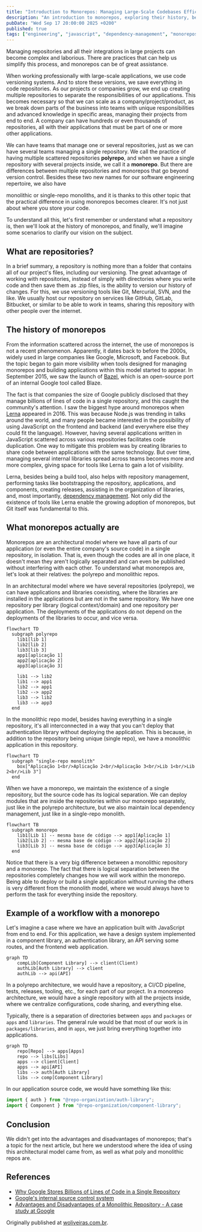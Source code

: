 ```yaml
---
title: "Introduction to Monorepos: Managing Large-Scale Codebases Efficiently"
description: "An introduction to monorepos, exploring their history, benefits, and practical applications in managing large-scale codebases efficiently."
pubDate: "Wed Sep 17 20:00:00 2025 +0200"
published: true
tags: ["engineering", "javascript", "dependency-management", "monorepos",]
---
```



Managing repositories and all their integrations in large projects can become complex and laborious. There are practices that can help us simplify this process, and monorepos can be of great assistance.

When working professionally with large-scale applications, we use code versioning systems. And to store these versions, we save everything in code repositories. As our projects or companies grow, we end up creating multiple repositories to separate the responsibilities of our applications. This becomes necessary so that we can scale as a company/project/product, as we break down parts of the business into teams with unique responsibilities and advanced knowledge in specific areas, managing their projects from end to end. A company can have hundreds or even thousands of repositories, all with their applications that must be part of one or more other applications.


We can have teams that manage one or several repositories, just as we can have several teams managing a single repository. We call the practice of having multiple scattered repositories **polyrepo**, and when we have a single repository with several projects inside, we call it a **monorepo**. But there are differences between multiple repositories and monorepos that go beyond version control. Besides these two new names for our software engineering repertoire, we also have


monolithic or single-repo monoliths, and it is thanks to this other topic that the practical difference in using monorepos becomes clearer. It's not just about where you store your code.


To understand all this, let's first remember or understand what a repository is, then we'll look at the history of monorepos, and finally, we'll imagine some scenarios to clarify our vision on the subject.

## What are repositories?

In a brief summary, a repository is nothing more than a folder that contains all of our project's files, including our versioning. The great advantage of working with repositories, instead of simply with directories where you write code and then save them as .zip files, is the ability to version our history of changes. For this, we use versioning tools like Git, Mercurial, SVN, and the like. We usually host our repository on services like GitHub, GitLab, Bitbucket, or similar to be able to work in teams, sharing this repository with other people over the internet.


## The history of monorepos

From the information scattered across the internet, the use of monorepos is not a recent phenomenon. Apparently, it dates back to before the 2000s, widely used in large companies like Google, Microsoft, and Facebook. But the topic began to gain more visibility when tools designed for managing monorepos and building applications within this model started to appear. In September 2015, we saw the launch of [Bazel](https://bazel.build/), which is an open-source port of an internal Google tool called Blaze.


The fact is that companies the size of Google publicly disclosed that they manage billions of lines of code in a single repository, and this caught the community's attention. I saw the biggest hype around monorepos when [Lerna](https://lerna.js.org/) appeared in 2016. This was because Node.js was trending in talks around the world, and many people became interested in the possibility of using JavaScript on the frontend and backend (and everywhere else they could fit the language). However, having several applications written in JavaScript scattered across various repositories facilitates code duplication. One way to mitigate this problem was by creating libraries to share code between applications with the same technology. But over time, managing several internal libraries spread across teams becomes more and more complex, giving space for tools like Lerna to gain a lot of visibility.


Lerna, besides being a build tool, also helps with repository management, performing tasks like bootstrapping the repository, applications, and components, creating releases, assisting in the organization of libraries, and, most importantly, [dependency management](/posts/dependency-management-challenges-in-the-javascript-ecosystem/). Not only did the existence of tools like Lerna enable the growing adoption of monorepos, but Git itself was fundamental to this.

## What monorepos actually are

Monorepos are an architectural model where we have all parts of our application (or even the entire company's source code) in a single repository, in isolation. That is, even though the codes are all in one place, it doesn't mean they aren't logically separated and can even be published without interfering with each other. To understand what monorepos are, let's look at their relatives: the polyrepo and monolithic repos.

In an architectural model where we have several repositories (polyrepo), we can have applications and libraries coexisting, where the libraries are installed in the applications but are not in the same repository. We have one repository per library (logical context/domain) and one repository per application. The deployments of the applications do not depend on the deployments of the libraries to occur, and vice versa.

```mermaid
flowchart TD
  subgraph polyrepo
    lib1[lib 1]
    lib2[lib 2]
    lib3[lib 3]
    app1[aplicação 1]
    app2[aplicação 2]
    app3[aplicação 3]

    lib1 --> lib2
    lib1 --> app1
    lib2 --> app1
    lib2 --> app2
    lib3 --> lib2
    lib3 --> app3
  end
```

In the monolithic repo model, besides having everything in a single repository, it's all interconnected in a way that you can't deploy that authentication library without deploying the application. This is because, in addition to the repository being unique (single repo), we have a monolithic application in this repository.


```mermaid
flowchart TD
  subgraph "single-repo monolith"
    box["Aplicação 1<br/>Aplicação 2<br/>Aplicação 3<br/>Lib 1<br/>Lib 2<br/>Lib 3"]
  end
```

When we have a monorepo, we maintain the existence of a single repository, but the source code has its logical separation. We can deploy modules that are inside the repositories within our monorepo separately, just like in the polyrepo architecture, but we also maintain local dependency management, just like in a single-repo monolith.

```mermaid
flowchart TB
  subgraph monorepo
    lib1[Lib 1] -- mesma base de código --> app1[Aplicação 1]
    lib2[Lib 2] -- mesma base de código --> app2[Aplicação 2]
    lib3[Lib 3] -- mesma base de código --> app3[Aplicação 3]
  end
```

Notice that there is a very big difference between a monolithic repository and a monorepo. The fact that there is logical separation between the repositories completely changes how we will work within the monorepo. Being able to deploy or build a single application without running the others is very different from the monolith model, where we would always have to perform the task for everything inside the repository.

## Example of a workflow with a monorepo


Let's imagine a case where we have an application built with JavaScript from end to end. For this application, we have a design system implemented in a component library, an authentication library, an API serving some routes, and the frontend web application.


```mermaid
graph TD
    compLib[Component Library] --> client(Client)
    authLib[Auth Library] --> client
    authLib --> api(API)
```

In a polyrepo architecture, we would have a repository, a CI/CD pipeline, tests, releases, tooling, etc., for each part of our project. In a monorepo architecture, we would have a single repository with all the projects inside, where we centralize configurations, code sharing, and everything else.


Typically, there is a separation of directories between `apps` and `packages` or `apps` and `libraries`. The general rule would be that most of our work is in `packages/libraries`, and in `apps`, we just bring everything together into applications.

```mermaid
graph TD
    repo[Repo] --> apps[Apps]
    repo --> libs[Libs]
    apps --> client[Client]
    apps --> api[API]
    libs --> auth[Auth Library]
    libs --> comp[Component Library]
```

In our application source code, we would have something like this:

```javascript
import { auth } from "@repo-organization/auth-library";
import { Component } from "@repo-organization/component-library";
```

## Conclusion

We didn't get into the advantages and disadvantages of monorepos; that's a topic for the next article, but here we understood where the idea of using this architectural model came from, as well as what poly and monolithic repos are.

## References

- [Why Google Stores Billions of Lines of Code in a Single Repository](https://research.google/pubs/why-google-stores-billions-of-lines-of-code-in-a-single-repository/)
- [Google's internal source control system](https://research.google.com/pubs/pub45424.html)
- [Advantages and Disadvantages of a Monolithic Repository - A case study at Google](https://conf.researchr.org/details/icse-2018/icse-2018-Software-Engineering-in-Practice/16/Advantages-and-Disadvantages-of-a-Monolithic-Repository-A-case-study-at-Google)

Originally published at [woliveiras.com.br](https://woliveiras.com.br/posts/o-que-e-monorepo/).
